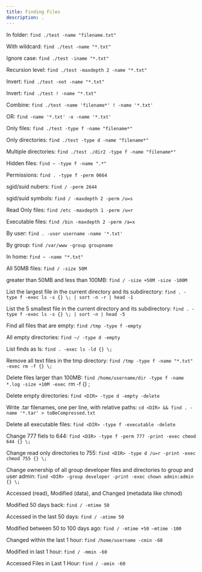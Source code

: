 ```yaml
---
title: Finding Files
description: .
---
```


In folder: `find ./test -name "filename.txt"`

With wildcard: `find ./test -name "*.txt"`

Ignore case: `find ./test -iname "*.txt"` 

Recursion level: `find ./test -maxdepth 2 -name "*.txt"`

Invert: `find ./test -not -name "*.txt"`

Invert: `find ./test ! -name "*.txt"`

Combine: `find ./test -name 'filename*' ! -name '*.txt'`

OR: `find -name '*.txt' -o -name '*.txt'`

Only files: `find ./test -type f -name "filename*"`

Only directories: `find ./test -type d -name "filename*"`

Multiple directories: `find ./test ./dir2 -type f -name "filename*"`

Hidden files: `find ~ -type f -name ".*"`

Permissions: `find . -type f -perm 0664`

sgid/suid nubers: `find / -perm 2644`

sgid/suid symbols: `find / -maxdepth 2 -perm /u=s`

Read Only files: `find /etc -maxdepth 1 -perm /u=r`

Executable files: `find /bin -maxdepth 2 -perm /a=x`

By user: `find . -user username -name '*.txt'`

By group: `find /var/www -group groupname`

In home: `find ~ -name "*.txt"`

All 50MB files: `find / -size 50M`

greater than 50MB and less than 100MB: `find / -size +50M -size -100M`

List the largest file in the current directory and its subdirectory: `find . -type f -exec ls -s {} \; | sort -n -r | head -1`

List the 5 smallest file in the current directory and its subdirectory: `find . -type f -exec ls -s {} \; | sort -n | head -5`

Find all files that are empty: `find /tmp -type f -empty`

All empty directories: `find ~/ -type d -empty`

List finds as ls: `find . -exec ls -ld {} \;`

Remove all text files in the tmp directory: `find /tmp -type f -name "*.txt" -exec rm -f {} \;`

Delete files larger than 100MB: `find /home/username/dir -type f -name *.log -size +10M -exec `rm -f {} \;

Delete empty directories: `find <DIR> -type d -empty -delete`

Write .tar filenames, one per line, with relative paths: `cd <DIR> && find . -name '*.tar' > toBeCompressed.txt​`

Delete all executable files: `find <DIR> -type f -executable -delete`

Change 777 fiels to 644: `find <DIR> -type f -perm 777 -print -exec chmod 644 {} \;`

Change read only directories to 755: `find <DIR> -type d /u=r -print -exec chmod 755 {} \;`

Change ownership of all group developer files and directories to group and user admin: `find <DIR> -group developer -print -exec chown admin:admin {} \;`

Accessed (read), Modified (data), and Changed (metadata like chmod)

Modified 50 days back: `find / -mtime 50`

Accessed in the last 50 days: `find / -atime 50`

Modified between 50 to 100 days ago: `find / -mtime +50 –mtime -100`

Changed within the last 1 hour: `find /home/username -cmin -60`

Modified in last 1 hour: `find / -mmin -60`

Accessed Files in Last 1 Hour: `find / -amin -60`